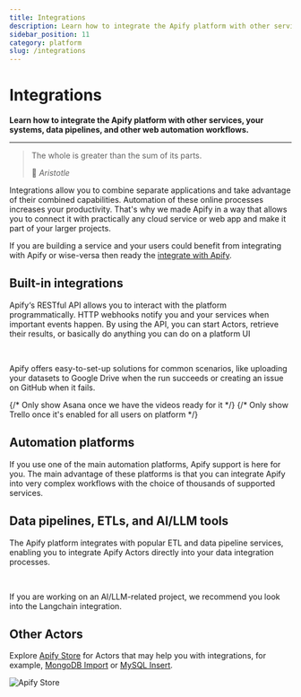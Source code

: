 ```yaml
---
title: Integrations
description: Learn how to integrate the Apify platform with other services, your systems, data pipelines, and other web automation workflows.
sidebar_position: 11
category: platform
slug: /integrations
---
```



# Integrations

**Learn how to integrate the Apify platform with other services, your systems, data pipelines, and other web automation workflows.**

---

 > The whole is greater than the sum of its parts.
 >
 > 👴 *Aristotle*

Integrations allow you to combine separate applications and take advantage of their combined capabilities. Automation of these online processes increases your productivity. That's why we made Apify in a way that allows you to connect it with practically any cloud service or web app and make it part of your larger projects.

If you are building a service and your users could benefit from integrating with Apify or wise-versa then ready the [integrate with Apify](./integrate_with_apify.md).

## Built-in integrations

Apify‘s RESTful API allows you to interact with the platform programmatically. HTTP webhooks notify you and your services when important events happen. By using the API, you can start Actors, retrieve their results, or basically do anything you can do on a platform UI

<CardGrid>
    <Card
        title="API"
        desc="Control the Apify platform programmatically from your code."
        to="/platform/integrations/api"
        smallImage
    />
    <Card
        title="Actors and tasks"
        desc="Trigger other Actors or tasks when your Actor run fails or succeeds."
        to="/platform/integrations/actors"
        smallImage
    />
    <Card
        title="Webhooks"
        desc="Trigger external events when your Actor run fails or succeeds."
        to="/platform/integrations/webhooks"
        smallImage
    />
</CardGrid><br />

Apify offers easy-to-set-up solutions for common scenarios, like uploading your datasets to Google Drive when the run succeeds or creating an issue on GitHub when it fails.

<CardGrid>
    <Card
        title="Slack"
        to="/platform/integrations/slack"
        imageUrl="/img/platform/integrations/slack.svg"
        smallImage
    />
    <Card
        title="Google Drive"
        to="/platform/integrations/drive"
        imageUrl="/img/platform/integrations/drive.svg"
        smallImage
    />
    <Card
        title="Gmail"
        to="/platform/integrations/gmail"
        imageUrl="/img/platform/integrations/gmail.svg"
        smallImage
    />
    <Card
        title="GitHub"
        to="/platform/integrations/github"
        imageUrl="/img/platform/integrations/github.svg"
        smallImage
    />
    <Card
        title="Git"
        to="/platform/actors/development/actor-definition/source-code#git-repository"
        imageUrl="/img/platform/integrations/git.svg"
        smallImage
    />
    {/* Only show Asana once we have the videos ready for it
    <Card
        title="Asana"
        to="/"
        imageUrl="/img/platform/integrations/asana.svg"
        smallImage
    />
    */}
    {/* Only show Trello once it's enabled for all users on platform
    <Card
        title="Trello"
        to="/"
        imageUrl="/img/platform/integrations/trello.svg"
        smallImage
    />
    */}
</CardGrid>

## Automation platforms

If you use one of the main automation platforms, Apify support is here for you. The main advantage of these platforms is that you can integrate Apify into very complex workflows with the choice of thousands of supported services.

<CardGrid>
    <Card
        title="Make"
        to="./integrations/make"
        imageUrl="/img/platform/integrations/make.svg"
        smallImage
    />
    <Card
        title="Zapier"
        to="./integrations/zapier"
        imageUrl="/img/platform/integrations/zapier.svg"
        smallImage
    />
    <Card
        title="Transposit"
        to="https://www.transposit.com/docs/guides/apify/"
        imageUrl="/img/platform/integrations/transposit.svg"
        smallImage
    />
    <Card
        title="Telegram (via Zapier)"
        to="./integrations/telegram"
        imageUrl="/img/platform/integrations/telegram.svg"
        smallImage
    />
</CardGrid>


## Data pipelines, ETLs, and AI/LLM tools

The Apify platform integrates with popular ETL and data pipeline services, enabling you to integrate Apify Actors directly into your data integration processes.

<CardGrid>
    <Card
        title="Keboola"
        to="./integrations/keboola"
        imageUrl="/img/platform/integrations/keboola.svg"
        smallImage
    />
    <Card
        title="Airbyte"
        to="https://docs.airbyte.io/integrations/sources/apify-dataset"
        imageUrl="/img/platform/integrations/airbyte.svg"
        smallImage
    />
    <Card
        title="Hevo"
        to="https://docs.hevodata.com/sources/engg-analytics/apify/"
        imageUrl="/img/platform/integrations/hevo.svg"
        smallImage
    />
</CardGrid><br />


If you are working on an AI/LLM-related project, we recommend you look into the Langchain integration.

<CardGrid>
    <Card
        title="Langchain"
        to="./integrations/langchain"
        imageUrl="/img/platform/integrations/langchain.png"
        smallImage
    />
    <Card
        title="Llamaindex"
        to="./integrations/llama"
        imageUrl="/img/platform/integrations/llamaindex.jpeg"
        smallImage
    />
    <Card
        title="Flowise"
        to="./integrations/flowise"
        imageUrl="/img/platform/integrations/flowise.png"
        smallImage
    />
</CardGrid>

## Other Actors

Explore [Apify Store](https://apify.com/store) for Actors that may help you with integrations, for example, [MongoDB Import](https://apify.com/drobnikj/mongodb-import) or [MySQL Insert](https://apify.com/petr_cermak/mysql-insert).

![Apify Store](./images/apify-store.png)
